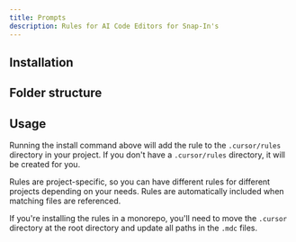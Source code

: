 ```yaml
---
title: Prompts
description: Rules for AI Code Editors for Snap-In's
---
```


## Installation

<BlockItem
  name="ai-editor-rules"
  description="Rules for AI Code Editors for Snap-In's"
/>

## Folder structure

<RegistryBlock itemName="ai-editor-rules" />

## Usage

Running the install command above will add the rule to the `.cursor/rules` directory in your project. If you don't have a `.cursor/rules` directory, it will be created for you.

Rules are project-specific, so you can have different rules for different projects depending on your needs. Rules are automatically included when matching files are referenced.

If you're installing the rules in a monorepo, you'll need to move the `.cursor` directory at the
root directory and update all paths in the `.mdc` files.
